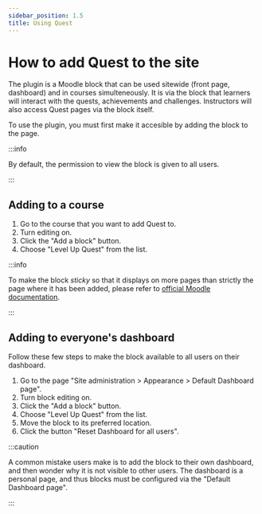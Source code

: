 ```yaml
---
sidebar_position: 1.5
title: Using Quest
---
```


# How to add Quest to the site

The plugin is a Moodle block that can be used sitewide (front page, dashboard) and in courses simulteneously. It is via the block that learners will interact with the quests, achievements and challenges. Instructors will also access Quest pages via the block itself.

To use the plugin, you must first make it accesible by adding the block to the page.

:::info

By default, the permission to view the block is given to all users.

:::

## Adding to a course

1. Go to the course that you want to add Quest to.
2. Turn editing on.
3. Click the "Add a block" button.
4. Choose "Level Up Quest" from the list.

:::info

To make the block _sticky_ so that it displays on more pages than strictly the page where it has been added, please refer to [official Moodle documentation](https://docs.moodle.org/en/Block_settings#.27Sticky_blocks.27).

:::

## Adding to everyone's dashboard

Follow these few steps to make the block available to all users on their dashboard.

1. Go to the page "Site administration > Appearance > Default Dashboard page".
2. Turn block editing on.
3. Click the "Add a block" button.
4. Choose "Level Up Quest" from the list.
5. Move the block to its preferred location.
6. Click the button "Reset Dashboard for all users".

:::caution

A common mistake users make is to add the block to their own dashboard, and then wonder why it is not visible to other users. The dashboard is a personal page, and thus blocks must be configured via the "Default Dashboard page".

:::
